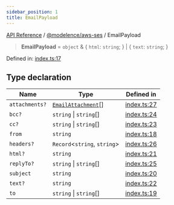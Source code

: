 ```yaml
---
sidebar_position: 1
title: EmailPayload
---
```


[API Reference](/api-reference/@modelence/aws-ses/type-aliases/../../../index) / [@modelence/aws-ses](/api-reference/@modelence/aws-ses/type-aliases/../index) / EmailPayload

> **EmailPayload** = `object` & \{ `html`: `string`; \} \| \{ `text`: `string`; \}

Defined in: [index.ts:17](https://github.com/modelence/modelence/blob/dc62f47aa64feb1b8873717e14be742a0d20c990/packages/aws-ses/src/index.ts#L17)

## Type declaration

| Name | Type | Defined in |
| ------ | ------ | ------ |
| `attachments?` | [`EmailAttachment`](/api-reference/@modelence/aws-ses/type-aliases/EmailAttachment)[] | [index.ts:27](https://github.com/modelence/modelence/blob/dc62f47aa64feb1b8873717e14be742a0d20c990/packages/aws-ses/src/index.ts#L27) |
| `bcc?` | `string` \| `string`[] | [index.ts:24](https://github.com/modelence/modelence/blob/dc62f47aa64feb1b8873717e14be742a0d20c990/packages/aws-ses/src/index.ts#L24) |
| `cc?` | `string` \| `string`[] | [index.ts:23](https://github.com/modelence/modelence/blob/dc62f47aa64feb1b8873717e14be742a0d20c990/packages/aws-ses/src/index.ts#L23) |
| `from` | `string` | [index.ts:18](https://github.com/modelence/modelence/blob/dc62f47aa64feb1b8873717e14be742a0d20c990/packages/aws-ses/src/index.ts#L18) |
| `headers?` | `Record`\<`string`, `string`\> | [index.ts:26](https://github.com/modelence/modelence/blob/dc62f47aa64feb1b8873717e14be742a0d20c990/packages/aws-ses/src/index.ts#L26) |
| `html?` | `string` | [index.ts:21](https://github.com/modelence/modelence/blob/dc62f47aa64feb1b8873717e14be742a0d20c990/packages/aws-ses/src/index.ts#L21) |
| `replyTo?` | `string` \| `string`[] | [index.ts:25](https://github.com/modelence/modelence/blob/dc62f47aa64feb1b8873717e14be742a0d20c990/packages/aws-ses/src/index.ts#L25) |
| `subject` | `string` | [index.ts:20](https://github.com/modelence/modelence/blob/dc62f47aa64feb1b8873717e14be742a0d20c990/packages/aws-ses/src/index.ts#L20) |
| `text?` | `string` | [index.ts:22](https://github.com/modelence/modelence/blob/dc62f47aa64feb1b8873717e14be742a0d20c990/packages/aws-ses/src/index.ts#L22) |
| `to` | `string` \| `string`[] | [index.ts:19](https://github.com/modelence/modelence/blob/dc62f47aa64feb1b8873717e14be742a0d20c990/packages/aws-ses/src/index.ts#L19) |
